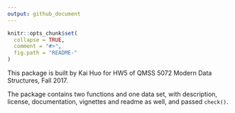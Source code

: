 ```yaml
---
output: github_document
---
```


<!-- README.md is generated from README.Rmd. Please edit that file -->

```r
knitr::opts_chunk$set(
  collapse = TRUE,
  comment = "#>",
  fig.path = "README-"
)
```

This package is built by Kai Huo for HW5 of QMSS 5072 Modern Data Structures, Fall 2017.

The package contains two functions and one data set, with description, license, documentation, vignettes and readme as well, and passed `check()`.

